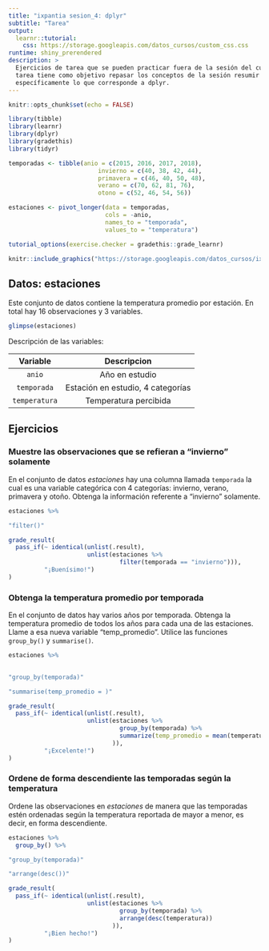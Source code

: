 ```yaml
---
title: "ixpantia sesion_4: dplyr"
subtitle: "Tarea"
output: 
  learnr::tutorial:
    css: https://storage.googleapis.com/datos_cursos/custom_css.css
runtime: shiny_prerendered
description: >
  Ejercicios de tarea que se pueden practicar fuera de la sesión del curso. Esta
  tarea tiene como objetivo repasar los conceptos de la sesión resumir datos,
  específicamente lo que corresponde a dplyr.
---
```


<style>
@import url('https://fonts.googleapis.com/css2?family=Roboto+Mono&family=Roboto+Slab&family=Source+Sans+Pro:wght@300;400&display=swap');

@import url('https://fonts.googleapis.com/css2?family=Lato&display=swap');
</style> 

```r
knitr::opts_chunk$set(echo = FALSE)

library(tibble)
library(learnr)
library(dplyr)
library(gradethis)
library(tidyr)

temporadas <- tibble(anio = c(2015, 2016, 2017, 2018),
                         invierno = c(40, 38, 42, 44),
                         primavera = c(46, 40, 50, 48),
                         verano = c(70, 62, 81, 76),
                         otono = c(52, 46, 54, 56))

estaciones <- pivot_longer(data = temporadas,
                           cols = -anio,
                           names_to = "temporada",
                           values_to = "temperatura")

tutorial_options(exercise.checker = gradethis::grade_learnr)
```

```r
knitr::include_graphics("https://storage.googleapis.com/datos_cursos/ixpantia_logo.png")  
```


## Datos: **estaciones**

Este conjunto de datos contiene la temperatura promedio por estación. En total
hay 16 observaciones y 3 variables. 
```r
glimpse(estaciones)
```

Descripción de las variables:

| Variable | Descripcion |
|:--------:|:-----------:|
| `anio` | Año en estudio |
| `temporada` | Estación en estudio, 4 categorías |
| `temperatura` | Temperatura percibida | 

## Ejercicios

### Muestre las observaciones que se refieran a "invierno" solamente 

En el conjunto de datos *estaciones* hay una columna llamada `temporada` la cual
es una variable categórica con 4 categorías: invierno, verano, primavera y otoño.
Obtenga la información referente a "invierno" solamente.
```r
estaciones %>% 
```

```r
"filter()"
```

```r
grade_result(
  pass_if(~ identical(unlist(.result), 
                      unlist(estaciones %>% 
                               filter(temporada == "invierno"))),
          "¡Buenísimo!")
)
```

### Obtenga la temperatura promedio por temporada

En el conjunto de datos hay varios años por temporada. Obtenga la
temperatura promedio de todos los años para cada una de las estaciones.
Llame a esa nueva variable "temp_promedio". Utilice las funciones `group_by()` y `summarise()`. 
```r
estaciones %>% 
  
```

```r
"group_by(temporada)"
```

```r
"summarise(temp_promedio = )"
```

```r
grade_result(
  pass_if(~ identical(unlist(.result),
                      unlist(estaciones %>%
                               group_by(temporada) %>% 
                               summarize(temp_promedio = mean(temperatura))
                             )),
          "¡Excelente!")
)
```

### Ordene de forma descendiente las temporadas según la temperatura 

Ordene las observaciones en *estaciones* de manera que las temporadas estén 
ordenadas según la temperatura reportada de mayor a menor, es decir, en forma descendiente.

```r
estaciones %>% 
  group_by() %>% 
```

```r
"group_by(temporada)"
```

```r
"arrange(desc())"
```

```r
grade_result(
  pass_if(~ identical(unlist(.result),
                      unlist(estaciones %>%
                               group_by(temporada) %>%
                               arrange(desc(temperatura))
                             )),
          "¡Bien hecho!")
)
```

